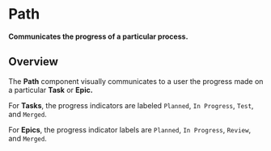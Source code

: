 
<Meta title="Components/Path/Docs" />

# Path

**Communicates the progress of a particular process.**

## Overview

The **Path** component visually communicates to a user the progress made on a
particular **Task** or **Epic.**

For **Tasks**, the progress indicators are labeled `Planned`, `In Progress`,
`Test`, and `Merged`.

<Canvas>
  <Story id="components-path-examples--task-path" />
</Canvas>

For **Epics**, the progress indicator labels are `Planned`, `In Progress`,
`Review`, and `Merged`.
